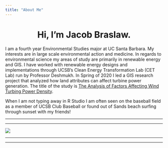 ```yaml
---
title: "About Me"
---
```

<center>


# Hi, I'm Jacob Braslaw.
</center>

  I am a fourth year Environmental Studies major at UC Santa Barbara. My interests are in large scale environmental action and medicine. In regards to environmental science my areas of study are primarily in renewable energy and GIS. I have worked with renewable energy designs and implementations through UCSB's Clean Energy Transformation Lab (CET Lab) run by Professor Deshmukh. In Spring of 2020 I led a GIS research project that analyzed how land attributes can affect turbine power generation. The title of the study is [The Analysis of Factors Affecting Wind Turbing Power Density](https://www.linkedin.com/feed/update/urn:li:activity:6680312682991747072/).  

  When I am not typing away in R Studio I am often seen on the baseball field as a member of UCSB Club Baseball or found out of Sands beach surfing through sunset with my friends! 
 
****
****
![](/IMG_2876.jpeg) 

****

****



